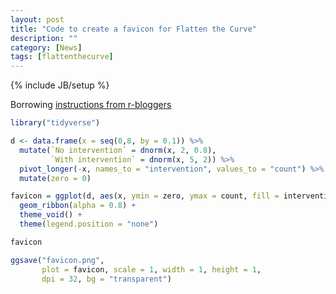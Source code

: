 ```yaml
---
layout: post
title: "Code to create a favicon for Flatten the Curve"
description: ""
category: [News]
tags: [flattenthecurve]
---
```


{% include JB/setup %}

Borrowing [instructions from r-bloggers](https://www.r-bloggers.com/creating-a-favicon-with-r/)

```r
library("tidyverse")

d <- data.frame(x = seq(0,8, by = 0.1)) %>%
  mutate(`No intervention` = dnorm(x, 2, 0.8),
         `With intervention` = dnorm(x, 5, 2)) %>%
  pivot_longer(-x, names_to = "intervention", values_to = "count") %>%
  mutate(zero = 0)

favicon = ggplot(d, aes(x, ymin = zero, ymax = count, fill = intervention)) +
  geom_ribbon(alpha = 0.8) +
  theme_void() +
  theme(legend.position = "none") 

favicon

ggsave("favicon.png", 
       plot = favicon, scale = 1, width = 1, height = 1, 
       dpi = 32, bg = "transparent")
```